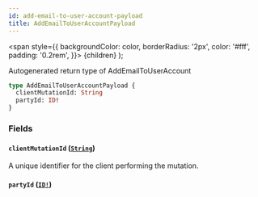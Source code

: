 ```yaml
---
id: add-email-to-user-account-payload
title: AddEmailToUserAccountPayload
---
```


<span
style={{
      backgroundColor: color,
      borderRadius: '2px',
      color: '#fff',
      padding: '0.2rem',
    }}>
{children}
</span>
);

Autogenerated return type of AddEmailToUserAccount

```graphql
type AddEmailToUserAccountPayload {
  clientMutationId: String
  partyId: ID!
}
```

### Fields

#### `clientMutationId` ([`String`](/docs/api/scalars/string))

A unique identifier for the client performing the mutation.

#### `partyId` ([`ID!`](/docs/api/scalars/id))
